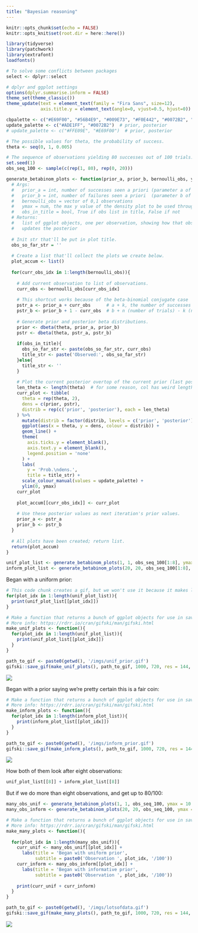 ```yaml
---
title: "Bayesian reasoning"
---
```


```r
knitr::opts_chunk$set(echo = FALSE)
knitr::opts_knit$set(root.dir = here::here())

library(tidyverse)
library(patchwork)
library(extrafont)
loadfonts()

# To solve some conflicts between packages
select <- dplyr::select

# dplyr and ggplot settings
options(dplyr.summarise.inform = FALSE)
theme_set(theme_classic())
theme_update(text = element_text(family = "Fira Sans", size=12),
             axis.title.y = element_text(angle=0, vjust=0.5, hjust=0))

cbpalette <- c("#E69F00", "#56B4E9", "#009E73", "#F0E442", "#0072B2", "#D55E00", "#CC79A7")
update_palette <- c("#ADE1FF", "#0072B2")  # prior, posterior
# update_palette <- c("#FFE09E", "#E69F00")  # prior, posterior
```

```r
# The possible values for theta, the probability of success.
theta <- seq(0, 1, 0.005)

# The sequence of observations yielding 80 successes out of 100 trials.
set.seed(1)
obs_seq_100 <- sample(c(rep(1, 80), rep(0, 20)))
```


```r
generate_betabinom_plots <- function(prior_a, prior_b, bernoulli_obs, ymax, obs_in_title){
  # Args:
  #   prior_a = int, number of successes seen a priori (parameter a of beta distrib)
  #   prior_b = int, number of failures seen a priori  (parameter b of beta distrib)
  #   bernoulli_obs = vector of 0,1 observations
  #   ymax = num, the max y value of the density plot to be used throughout
  #   obs_in_title = bool, True if obs list in title, False if not
  # Returns:
  #   list of ggplot objects, one per observation, showing how that observation 
  #   updates the posterior
  
  # Init str that'll be put in plot title.
  obs_so_far_str = ''
  
  # Create a list that'll collect the plots we create below.
  plot_accum <- list()
  
  for(curr_obs_idx in 1:length(bernoulli_obs)){
    
    # Add current observation to list of observations.
    curr_obs <- bernoulli_obs[curr_obs_idx]
    
    # This shortcut works because of the beta-binomial conjugate case
    pstr_a <- prior_a + curr_obs      # a + k, the number of successes
    pstr_b <- prior_b + 1 - curr_obs  # b + n (number of trials) - k (number of successes)
    
    # Generate prior and posterior beta distributions.
    prior <- dbeta(theta, prior_a, prior_b)
    pstr <- dbeta(theta, pstr_a, pstr_b)
    
    if(obs_in_title){
      obs_so_far_str <- paste(obs_so_far_str, curr_obs)
      title_str <- paste('Observed:', obs_so_far_str)
    }else{
      title_str <- ''
    }
    
    # Plot the current posterior overtop of the current prior (last posterior).
    len_theta <- length(theta)  # for some reason, col has weird length when this is included below
    curr_plot <- tibble(
      theta = rep(theta, 2),
      dens = c(prior, pstr),
      distrib = rep(c('prior', 'posterior'), each = len_theta)
    ) %>% 
      mutate(distrib = factor(distrib, levels = c('prior', 'posterior'))) %>% 
      ggplot(aes(x = theta, y = dens, colour = distrib)) +
      geom_line() +
      theme(
        axis.ticks.y = element_blank(),
        axis.text.y = element_blank(),
        legend.position = 'none'
      ) +
      labs(
        y = 'Prob.\ndens.',
        title = title_str) +
      scale_colour_manual(values = update_palette) +
      ylim(0, ymax)
    curr_plot 
    
    plot_accum[[curr_obs_idx]] <- curr_plot
    
    # Use these posterior values as next iteration's prior values.
    prior_a <- pstr_a
    prior_b <- pstr_b
  }
  
  # All plots have been created; return list.
  return(plot_accum)
}
```


```r
unif_plot_list <- generate_betabinom_plots(1, 1, obs_seq_100[1:8], ymax = 3.5, obs_in_title = TRUE)
inform_plot_list <- generate_betabinom_plots(20, 20, obs_seq_100[1:8], ymax = 5.75,  obs_in_title = TRUE)
```

Began with a uniform prior:

```r
# This code chunk creates a gif, but we won't use it because it makes loading the page take too long.
for(plot_idx in 1:length(unif_plot_list)){
  print(unif_plot_list[[plot_idx]])
}
```

```r
# Make a function that returns a bunch of ggplot objects for use in save_gif() below.
# More info: https://rdrr.io/cran/gifski/man/gifski.html 
make_unif_plots <- function(){
  for(plot_idx in 1:length(unif_plot_list)){
    print(unif_plot_list[[plot_idx]])
  }
}

path_to_gif <- paste0(getwd(), '/imgs/unif_prior.gif')
gifski::save_gif(make_unif_plots(), path_to_gif, 1000, 720, res = 144, delay=1)
```

![](../imgs/unif_prior.gif)

Began with a prior saying we're pretty certain this is a fair coin:

```r
# Make a function that returns a bunch of ggplot objects for use in save_gif() below.
# More info: https://rdrr.io/cran/gifski/man/gifski.html 
make_inform_plots <- function(){
  for(plot_idx in 1:length(inform_plot_list)){
    print(inform_plot_list[[plot_idx]])
  }
}

path_to_gif <- paste0(getwd(), '/imgs/inform_prior.gif')
gifski::save_gif(make_inform_plots(), path_to_gif, 1000, 720, res = 144, delay=1)
```

![](../imgs/inform_prior.gif)

How both of them look after eight observations:

```r
unif_plot_list[[8]] + inform_plot_list[[8]]
```

But if we do more than eight observations, and get up to 80/100:

```r
many_obs_unif <- generate_betabinom_plots(1, 1, obs_seq_100, ymax = 10.5, obs_in_title = FALSE)
many_obs_inform <- generate_betabinom_plots(20, 20, obs_seq_100, ymax = 10.5, obs_in_title = FALSE)
```

```r
# Make a function that returns a bunch of ggplot objects for use in save_gif() below.
# More info: https://rdrr.io/cran/gifski/man/gifski.html 
make_many_plots <- function(){
  
  for(plot_idx in 1:length(many_obs_unif)){
    curr_unif <- many_obs_unif[[plot_idx]] +
      labs(title = 'Began with uniform prior',
           subtitle = paste0('Observation ', plot_idx, '/100'))
    curr_inform <- many_obs_inform[[plot_idx]] +
      labs(title = 'Began with informative prior',
           subtitle = paste0('Observation ', plot_idx, '/100'))
    
    print(curr_unif + curr_inform)
  }
}

path_to_gif <- paste0(getwd(), '/imgs/lotsofdata.gif')
gifski::save_gif(make_many_plots(), path_to_gif, 1000, 720, res = 144, delay=0.1)
```


![](../imgs/lotsofdata.gif)

